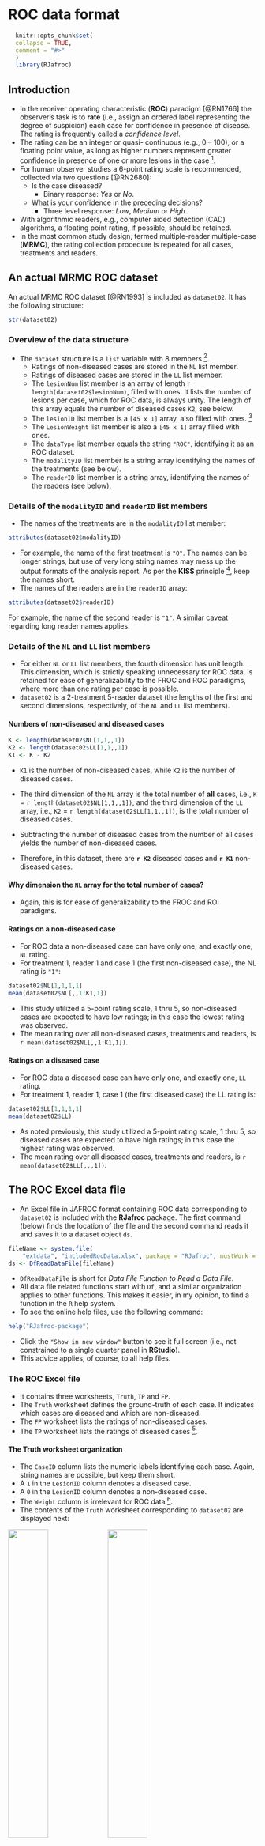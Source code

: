# ROC data format {#rocdataformat}

```r
  knitr::opts_chunk$set(
  collapse = TRUE,
  comment = "#>"
  )
  library(RJafroc)
```

## Introduction
* In the receiver operating characteristic (__ROC__) paradigm [@RN1766] the observer's task is to  __rate__ (i.e., assign an ordered label representing the degree of suspicion) each case for confidence in presence of disease. The rating is frequently called a _confidence level_.
* The rating can be an integer or quasi- continuous (e.g., 0 – 100), or a floating point value, as long as higher numbers represent greater confidence in presence of one or more lesions in the case  ^[The directionaliy of the rating is not a limitation. If lower values correspond to increased confidence level, it is only necessary to transform the observed rating by subtracting it from a constant value. The constant value can be chosen arbitrarily, typically as the maximum of all observed ratings, thereby ensuring that the transformed value is always non-negative.].
* For human observer studies a 6-point rating scale is recommended, collected via two questions [@RN2680]:
    + Is the case diseased? 
        * Binary response: _Yes_ or _No_.
    + What is your confidence in the preceding decisions? 
        * Three level response: _Low_, _Medium_ or _High_.
* With algorithmic readers, e.g., computer aided detection (CAD) algorithms, a floating point rating, if possible, should be retained.
* In the most common study design, termed multiple-reader multiple-case (__MRMC__), the rating collection procedure is repeated for all cases, treatments and readers.

## An actual MRMC ROC dataset

An actual MRMC ROC dataset [@RN1993] is included as `dataset02`. It has the following structure:
  
```r
str(dataset02)
```             

### Overview of the data structure

* The `dataset` structure is a `list` variable with 8 members ^[This is true for ROC, FROC and ROI datasets. LROC datasets have 9 `list` members.].
    + Ratings of non-diseased cases are stored in the `NL` list member.
    + Ratings of diseased cases are stored in the `LL` list member.
    + The `lesionNum` list member is an array of length `r length(dataset02$lesionNum)`, filled with ones. It lists the number of lesions per case, which for ROC data, is always unity. The length of this array equals the number of diseased cases `K2`, see below.
    + The `lesionID` list member is a `[45 x 1]` array, also filled with ones. ^[The second "unnecessary" dimension is necessary for compatibility with FROC datasets.]
    + The `LesionWeight` list member is also a `[45 x 1]` array filled with ones.
    + The `dataType` list member equals the string `"ROC"`, identifying it as an ROC dataset.
    + The `modalityID` list member is a string array identifying the names of the treatments (see below).
    + The `readerID` list member is a string array, identifying the names of the readers  (see below).

### Details of the `modalityID` and `readerID` list members
* The names of the treatments are in the `modalityID` list member:

```r
attributes(dataset02$modalityID)
```

* For example, the name of the first treatment is `"0"`. The names can be longer strings, but use of very long string names may mess up the output formats of the analysis report. As per the __KISS__ principle ^[For those not familiar with it, KISS is American for __Keep It Simple, Stupid__.], keep the names short.
* The names of the readers are in the `readerID` array:

```r
attributes(dataset02$readerID)
```

For example, the name of the second reader is `"1"`. A similar caveat regarding long reader names applies.

### Details of the `NL` and `LL` list members
* For either `NL` or `LL` list members, the fourth dimension has unit length. This dimension, which is strictly speaking unnecessary for ROC data, is retained for ease of generalizability to the FROC and ROC paradigms, where more than one rating per case is possible.
* `dataset02` is a 2-treatment 5-reader dataset (the lengths of the first and second dimensions, respectively, of the `NL` and `LL` list members).

#### Numbers of non-diseased and diseased cases

```r
K <- length(dataset02$NL[1,1,,1])
K2 <- length(dataset02$LL[1,1,,1])
K1 <- K - K2
```             

* `K1` is the number of non-diseased cases, while `K2` is the number of diseased cases.
* The third dimension of the `NL` array is the total number of __all__ cases, i.e., `K` = `r length(dataset02$NL[1,1,,1])`, and the third dimension of the `LL` array,  i.e., `K2` = `r length(dataset02$LL[1,1,,1])`, is the total number of diseased cases.

* Subtracting the number of diseased cases from the number of all cases yields the number of non-diseased cases.

* Therefore, in this dataset, there are __`r K2`__ diseased cases and __`r K1`__ non-diseased cases.

#### Why dimension the `NL` array for the total number of cases?
* Again, this is for ease of generalizability to the FROC and ROI paradigms. 

#### Ratings on a non-diseased case
* For ROC data a non-diseased case can have only one, and exactly one, `NL` rating.
* For treatment 1, reader 1 and case 1 (the first non-diseased case), the NL rating is `"1"`: 
```r
dataset02$NL[1,1,1,1]
mean(dataset02$NL[,,1:K1,1])
```
* This study utilized a 5-point rating scale, 1 thru 5, so non-diseased cases are expected to have low ratings; in this case the lowest rating was observed.
* The mean rating over all non-diseased cases, treatments and readers, is `r mean(dataset02$NL[,,1:K1,1])`.

#### Ratings on a diseased case
* For ROC data a diseased case can have only one, and exactly one, `LL` rating.
* For treatment 1, reader 1, case 1 (the first diseased case) the LL rating is: 

```r
dataset02$LL[1,1,1,1]
mean(dataset02$LL)
```

* As noted previously, this study utilized a 5-point rating scale, 1 thru 5, so diseased cases are expected to have high ratings; in this case the highest rating was observed.
* The mean rating over all diseased cases, treatments and readers, is `r mean(dataset02$LL[,,,1])`.

## The ROC  Excel data file
* An Excel file in JAFROC format containing ROC data corresponding to `dataset02` is included with the __RJafroc__ package.  The first command (below) finds the location of the file and the second command reads it and saves it to a dataset object `ds`.  

```r
fileName <- system.file(
    "extdata", "includedRocData.xlsx", package = "RJafroc", mustWork = TRUE)
ds <- DfReadDataFile(fileName)
```

* `DfReadDataFile` is short for _Data File Function to Read a Data File_. 
* All data file related functions start with `Df`, and a similar organization applies to other functions. This makes it easier, in my opinion, to find a function in the `R` help system.
* To see the online help files, use the following command:

```r
help("RJafroc-package")
```

* Click the `"Show in new window"` button to see it full screen (i.e., not constrained to a single quarter panel in __RStudio__).
* This advice applies, of course, to all help files.

### The ROC Excel file
* It contains three worksheets, `Truth`, `TP` and `FP`.
* The `Truth` worksheet defines the ground-truth of each case. It indicates which cases are diseased and which are non-diseased. 
* The `FP` worksheet lists the ratings of non-diseased cases. 
* The `TP` worksheet lists the ratings of diseased cases ^[OK, I am being inconsistent. I am using `NL`, `LL` for the ratings and `FP`, `TP`j for the worksheets. The worksheet format will accept `NL` and `LL` instead of `FP` and `TP`. However, for ease of generalization to the FROC paradigm it is necessary to use `NL` and `LL` for the list members of the dataset object.].

#### The Truth worksheet organization
* The `CaseID` column lists the numeric labels identifying each case. Again, string names are possible, but keep them short. 
* A `1` in the `LesionID` column denotes a diseased case.
* A `0` in the `LesionID` column denotes a non-diseased case.
* The `Weight` column is irrelevant for ROC data ^[It is only needed for FROC data.].
* The contents of the `Truth` worksheet corresponding to `dataset02` are displayed next:

![](images/ROC-Truth-1.png){width=40%}![](images/ROC-Truth-2.png){width=40%}![](images/ROC-Truth-3.png){width=40%}![](images/ROC-Truth-4.png){width=40%}

* There are 69 non-diseased cases (labeled 1-69) under column `CaseID`.
* There are 45 diseased cases (labeled 70-114) under column `CaseID`.  
* The `LesionID` field for each non-diseased case (e.g., `CaseID` = 1) is zero. A zero in this field defines a non-diseased case. 
* The `LesionID` field for each diseased case (e.g., `CaseID` = 70) is unity. A unit value in this field defines a diseased case. 
* The `Weights` field is irrelevant for ROC datasets. For convenience it is filled with zeroes.  

#### The FP/NL worksheet organization
The following screen-shots show different parts of the `FP` worsheet for `dataset02`.

![](images/ROC-FP-1.png){width=40%}![](images/ROC-FP-2.png){width=40%}![](images/ROC-FP-3.png){width=40%}![](images/ROC-FP-5.png){width=40%}

* The `FP` (or `NL`)  worksheet lists the ratings of non-diseased cases.
* The __ModalityID__ values range from `0` to `1`, corresponding to two treatments. 
* The __ReaderID__ values range from `0` to `4`, corresponding to five readers.
* The __CaseID__ values range from `1` to `69`, corresponding to non-diseased cases __only__.
* For each reader and treatment, each non-diseased case gets one rating; therefore the length of the column labeled __FP-Rating__ is __69 x 2 x 5 = 690__.
* The FP ratings tend to be low, there are a lot of ones, fewer twos, even fewer threes, and an ocassional four and a five rating may be found.  


#### The TP/LL worksheet organization
The following screen-shots show different parts of the `FP` worsheet for `dataset02`.

![](images/ROC-TP-1.png){width=40%}![](images/ROC-TP-2.png){width=40%}![](images/ROC-TP-3.png){width=40%}![](images/ROC-TP-4.png){width=40%}
* The `TP` (or `LL`)  worksheet lists the ratings of diseased cases.
* The __ModalityID__ values range from `0` to `1`, corresponding to two treatments. 
* The __ReaderID__ values range from `0` to `4`, corresponding to five readers.
* The __CaseID__ values range from `70` to `114`, corresponding to diseased cases __only__.
* For each reader and treatment, each non-diseased case gets one rating; therefore the length of the column labeled __FP-Rating__ is __45 x 2 x 5 = 450__.
* The TP ratings tend to be high, there are a lot of fives, fewer fours, even fewer threes, and an ocassional two and a one rating may be found.  

## Summary
* Since each case gets one rating, the ROC data structure is relatively easy to visualize. For a single treatment and single reader, all of the information in the dataset can be summarize by a two-row five-column table, with one row listing the number of non-diseased cases rated 1, the number rated two, etc., ending with the number rated five, and a corresponding row for diseased cases. These 10 values contain all of the information contained in the Excel file for the specified treatment and reader. The example below is for treatment `0` and reader `0`:

```r
nl <- dataset02$NL
binnedFpCounts <- array(5)
for (b in 1:5) binnedFpCounts[b] <- sum(nl[1,1,1:K1,1] == b)
ll <- dataset02$LL
binnedTpCounts <- array(5)
for (b in 1:5) binnedTpCounts[b] <- sum(ll[1,1,1:K2,1] == b)
binnedFpCounts
binnedTpCounts
sum(binnedFpCounts)
sum(binnedTpCounts)
```

* The values in `binnedFpCounts` sum to 69.
* The values in `binnedTpCounts` sum to 45.
* A similar table is needed for each treatment-reader combination.
* The real value of the Excel format is that it allows generalization to other paradigms where the number of ratings per case is variable. 
